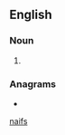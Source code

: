 {{also|naifs}}

==English==

===Noun===
{{head|en|noun plural form}}

# {{plural of|naïf|lang=en}}

===Anagrams===
* {{l|en|fains}}

[[Category:English terms spelled with Ï|naifs]]